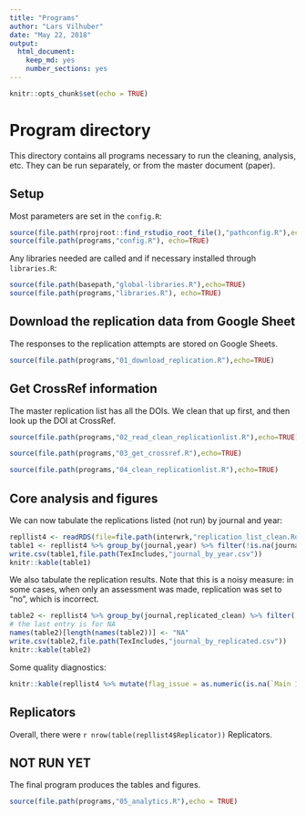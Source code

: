 ```yaml
---
title: "Programs"
author: "Lars Vilhuber"
date: "May 22, 2018"
output: 
  html_document: 
    keep_md: yes
    number_sections: yes
---
```


```r
knitr::opts_chunk$set(echo = TRUE)
```
# Program directory
This directory contains all programs necessary to run the cleaning, analysis, etc. They can be run separately, or from the master document (paper). 

## Setup
Most parameters are set in the `config.R`:
```r
source(file.path(rprojroot::find_rstudio_root_file(),"pathconfig.R"),echo=TRUE)
source(file.path(programs,"config.R"), echo=TRUE)
```

Any libraries needed are called and if necessary installed through `libraries.R`:

```r
source(file.path(basepath,"global-libraries.R"),echo=TRUE)
source(file.path(programs,"libraries.R"), echo=TRUE)
```



## Download the replication data from Google Sheet
The responses to the replication attempts are stored on Google Sheets. 
```r
source(file.path(programs,"01_download_replication.R"),echo=TRUE)
```

## Get CrossRef information
The master replication list has all the DOIs. We clean that up first, and then  look up the DOI at CrossRef.
```r
source(file.path(programs,"02_read_clean_replicationlist.R"),echo=TRUE)
```

```r
source(file.path(programs,"03_get_crossref.R"),echo=TRUE)
```

```r
source(file.path(programs,"04_clean_replicationlist.R"),echo=TRUE)
```





## Core analysis and figures
We can now tabulate the replications listed (not run) by journal and year:
```r
repllist4 <- readRDS(file=file.path(interwrk,"replication_list_clean.Rds"))
table1 <- repllist4 %>% group_by(journal,year) %>% filter(!is.na(journal)) %>% summarize(n=n()) %>% spread(year,n)
write.csv(table1,file.path(TexIncludes,"journal_by_year.csv"))
knitr::kable(table1)
```
We also tabulate the replication results. Note that this is a noisy measure: in some cases, when only an assessment was made, replication was set to "no", which is incorrect.

```r

table2 <- repllist4 %>% group_by(journal,replicated_clean) %>% filter(!is.na(journal)) %>% summarize(n=n()) %>% spread(replicated_clean,n)
# the last entry is for NA
names(table2)[length(names(table2))] <- "NA"
write.csv(table2,file.path(TexIncludes,"journal_by_replicated.csv"))
knitr::kable(table2)

```
Some quality diagnostics:
```r
knitr::kable(repllist4 %>% mutate(flag_issue = as.numeric(is.na(`Main Issue`))) %>% filter(!is.na(journal)) %>%  group_by(flag_issue,replicated_clean) %>% summarise(n=n())  %>% spread(flag_issue,n),caption = "Presence of notes (Main Issue)")

```

## Replicators

Overall, there were `r nrow(table(repllist4$Replicator))` Replicators.


## NOT RUN YET


The final program produces the tables and figures. 

```r
source(file.path(programs,"05_analytics.R"),echo = TRUE)
```
